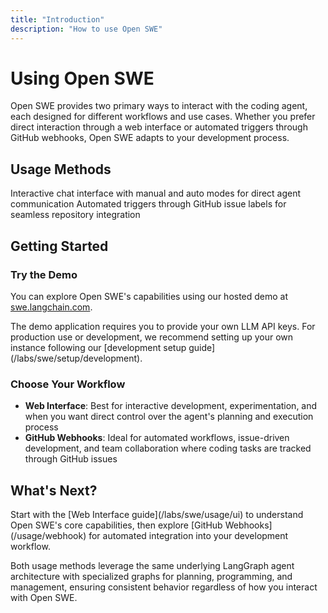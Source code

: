 ```yaml
---
title: "Introduction"
description: "How to use Open SWE"
---
```


# Using Open SWE

Open SWE provides two primary ways to interact with the coding agent, each designed for different workflows and use cases. Whether you prefer direct interaction through a web interface or automated triggers through GitHub webhooks, Open SWE adapts to your development process.

## Usage Methods

<CardGroup cols={2}>
  <Card title="Web Interface" icon="browser" href="/labs/swe/usage/ui">
    Interactive chat interface with manual and auto modes for direct agent
    communication
  </Card>
  <Card title="GitHub Webhooks" icon="webhook" href="/labs/swe/usage/webhook">
    Automated triggers through GitHub issue labels for seamless repository
    integration
  </Card>
</CardGroup>

## Getting Started

### Try the Demo

You can explore Open SWE's capabilities using our hosted demo at [swe.langchain.com](https://swe.langchain.com).

<Note>
  The demo application requires you to provide your own LLM API keys. For
  production use or development, we recommend setting up your own instance
  following our [development setup guide](/labs/swe/setup/development).
</Note>

### Choose Your Workflow

- **Web Interface**: Best for interactive development, experimentation, and when you want direct control over the agent's planning and execution process
- **GitHub Webhooks**: Ideal for automated workflows, issue-driven development, and team collaboration where coding tasks are tracked through GitHub issues

## What's Next?

<Tip>
  Start with the [Web Interface guide](/labs/swe/usage/ui) to understand Open SWE's core
  capabilities, then explore [GitHub Webhooks](/usage/webhook) for automated
  integration into your development workflow.
</Tip>

Both usage methods leverage the same underlying LangGraph agent architecture with specialized graphs for planning, programming, and management, ensuring consistent behavior regardless of how you interact with Open SWE.




